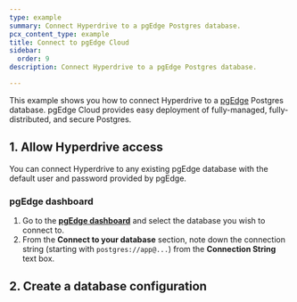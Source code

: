 ```yaml
---
type: example
summary: Connect Hyperdrive to a pgEdge Postgres database.
pcx_content_type: example
title: Connect to pgEdge Cloud
sidebar:
  order: 9
description: Connect Hyperdrive to a pgEdge Postgres database.

---
```



This example shows you how to connect Hyperdrive to a [pgEdge](https://pgedge.com/) Postgres database. pgEdge Cloud provides easy deployment of fully-managed, fully-distributed, and secure Postgres. 

## 1. Allow Hyperdrive access

You can connect Hyperdrive to any existing pgEdge database with the default user and password 
provided by pgEdge.

### pgEdge dashboard

1. Go to the [**pgEdge dashboard**](https://app.pgedge.com) and select the database you wish to connect to.
2. From the **Connect to your database** section, note down the connection string (starting with `postgres://app@...`) from the **Connection String** text box.

## 2. Create a database configuration

<Render file="create-hyperdrive-config" />
